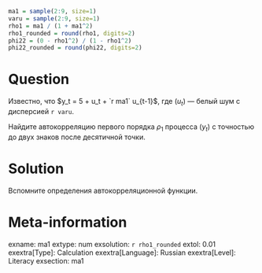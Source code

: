 ```r
ma1 = sample(2:9, size=1)
varu = sample(2:9, size=1)
rho1 = ma1 / (1 + ma1^2)
rho1_rounded = round(rho1, digits=2)
phi22 = (0 - rho1^2) / (1 - rho1^2)
phi22_rounded = round(phi22, digits=2)
```


Question
========

Известно, что $y_t = 5 + u_t + `r ma1` u_{t-1}$, где $(u_t)$ — белый шум с дисперсией `r varu`.

Найдите автокорреляцию первого порядка $\rho_1$ процесса $(y_t)$ с точностью до двух знаков после десятичной точки.

Solution
========

Вспомните определения автокорреляционной функции. 

Meta-information
================
exname: ma1
extype: num
exsolution: `r rho1_rounded`
extol: 0.01
exextra[Type]: Calculation
exextra[Language]: Russian
exextra[Level]: Literacy
exsection: ma1
